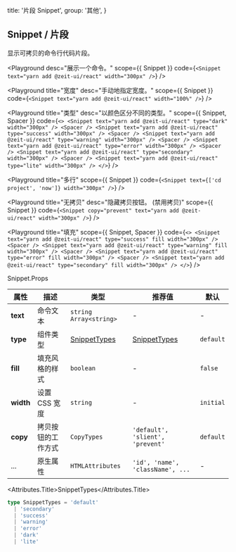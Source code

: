 
  title: '片段 Snippet',
  group: '其他',
}

## Snippet / 片段

显示可拷贝的命令行代码片段。

<Playground
  desc="展示一个命令。"
  scope={{ Snippet }}
  code={`
<Snippet text="yarn add @zeit-ui/react" width="300px" />
`} />

<Playground
  title="宽度"
  desc="手动地指定宽度。"
  scope={{ Snippet }}
  code={`
<Snippet text="yarn add @zeit-ui/react" width="100%" />
`} />

<Playground
  title="类型"
  desc="以颜色区分不同的类型。"
  scope={{ Snippet, Spacer }}
  code={`
<>
  <Snippet text="yarn add @zeit-ui/react" type="dark" width="300px" />
  <Spacer />
  <Snippet text="yarn add @zeit-ui/react" type="success" width="300px" />
  <Spacer />
  <Snippet text="yarn add @zeit-ui/react" type="warning" width="300px" />
  <Spacer />
  <Snippet text="yarn add @zeit-ui/react" type="error" width="300px" />
  <Spacer />
  <Snippet text="yarn add @zeit-ui/react" type="secondary" width="300px" />
  <Spacer />
  <Snippet text="yarn add @zeit-ui/react" type="lite" width="300px" />
</>
`} />

<Playground
  title="多行"
  scope={{ Snippet }}
  code={`
<Snippet text={['cd project', 'now']} width="300px" />
`} />

<Playground
  title="无拷贝"
  desc="隐藏拷贝按钮。 (禁用拷贝)"
  scope={{ Snippet }}
  code={`
<Snippet copy="prevent" text="yarn add @zeit-ui/react" width="300px" />
`} />

<Playground
  title="填充"
  scope={{ Snippet, Spacer }}
  code={`
<>
  <Snippet text="yarn add @zeit-ui/react" type="success" fill width="300px" />
  <Spacer />
  <Snippet text="yarn add @zeit-ui/react" type="warning" fill width="300px" />
  <Spacer />
  <Snippet text="yarn add @zeit-ui/react" type="error" fill width="300px" />
  <Spacer />
  <Snippet text="yarn add @zeit-ui/react" type="secondary" fill width="300px" />
</>
`} />

<Attributes edit="/pages/zh-cn/components/snippet.mdx">
<Attributes.Title>Snippet.Props</Attributes.Title>

| 属性 | 描述 | 类型 | 推荐值 | 默认
| ---------- | ---------- | ---- |  -------------- | ------ |
| **text** | 命令文本 | `string` `Array<string>` | - | - |
| **type** | 组件类型 | [SnippetTypes](#snippettypes) | [SnippetTypes](#snippettypes) | `default` |
| **fill** | 填充风格的样式 | `boolean` | - | `false` |
| **width** | 设置 CSS 宽度 | `string` | - | `initial` |
| **copy** | 拷贝按钮的工作方式 | `CopyTypes` | `'default', 'slient', 'prevent'` | `default` |
| ... | 原生属性 | `HTMLAttributes` | `'id', 'name', 'className', ...` | - |

<Attributes.Title>SnippetTypes</Attributes.Title>

```ts
type SnippetTypes = 'default'
  | 'secondary'
  | 'success'
  | 'warning'
  | 'error'
  | 'dark'
  | 'lite'
```

</Attributes>

